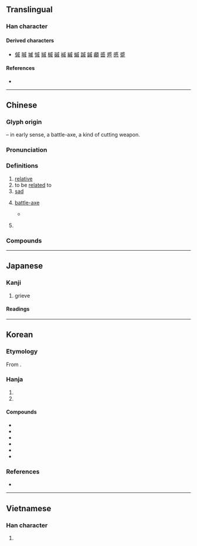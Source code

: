 {{also|慼}}
{{character info}}
==Translingual==

===Han character===
{{Han char|rn=62|rad=戈|as=07|sn=11|four=53200|canj=IHYMF|ids=⿵戊尗}}

====Derived characters====
* [[傶]] [[嘁]] [[墄]] [[慽]] [[摵]] [[槭]] [[磩]] [[䙘]] [[縬]] [[䗩]] [[䠞]] [[鏚]] [[顣]] [[㗤]] [[㞝]] [[慼]] [[蹙]]

====References====
* {{Han ref|kx=0412.380|dkj=11594|dj=0755.260|hdz=21406.150|uh=621A|ud=25114|bh=B1AD|bd=45485}}

----

==Chinese==
{{zh-forms|alt=慼,慽,鏚}}

===Glyph origin===
{{Han etym}}
{{Han compound|戊|t1=scythe|尗|ls=psc|c1=s|c2=p}} – in early sense, a battle-axe, a kind of cutting weapon.

===Pronunciation===
{{zh-pron
|m=qī
|m-s=
|c=cik1
|c-t=
|g=
|h=pfs=chhit
|j=
|mb=chĭ
|md=
|mn=qz:chhiak/tw,xm,zz:chhek
|mn-t=cêg4
|w=
|x=
|mc=y
|oc=y
|ma=
|cat=n,a
}}

===Definitions===
{{zh-hanzi}}

# [[relative]]
# to be [[related]] to
# [[sad]]
# {{zh-obsolete}} [[battle-axe]]
#* {{zh-x|^形天 與 帝 至 此 （奇{jī} 肱 之 國） 爭 神，帝 斷 其 首，葬 之 長羊 之 山。乃 以 乳 為{wéi} 目，以 臍 為{wéi} 口，操 干 '''戚''' 以 舞。|When Xingtian fought with the Supreme Deity there (the land of people with odd/uneven upper-arms), the Supreme Deity decapitated him and buried his head at Changyang Mountain. [But Xingtian's] nipples became his eyes, his belly button became his mouth and the thrusting of his shield and '''battle-axe''' became his dance.|ref=Shanhaijing}}
# {{surname|zh}}
#: {{zh-x|^戚 ^繼-光|{{w|Qi Jiguang|'''Qi''' Jiguang (Ming dynasty general)}}}}

===Compounds===
{{zh-der|同休共戚|悲悲戚戚|愁戚戚|悲戚|串親戚|內戚|憂戚|哀戚|干戚|右戚|休戚|國戚|休戚相關|外戚|國戚皇親|休戚與共|欣戚|戚串|戚黨|戚舊|戚族|炊臼之戚|攀親引戚|戚屬|戚里|朱干玉戚|戚容|戚誼|戚戚|王公貴戚|皇親國戚|甯戚飯牛|甯戚扣角|戚然|戚施|懿戚|貴戚|自貽伊戚|籧篨戚施|鼓盆之戚|自詒伊戚|高朋故戚|親戚}}

----

==Japanese==

===Kanji===
{{ja-kanji|grade=c|rs=戈07}}

# grieve

====Readings====
{{ja-readings
|goon=しゃく
|kanon=せき
|on=そく
|kun=みうち-, いた-む, うれ-える
}}

----

==Korean==

===Etymology===
From {{der|ko|ltc|-}} {{ltc-l|戚}}. {{hanja-hunmong|쳑|chyek|天倫#상32B}}

===Hanja===
{{ko-hanja-search}}
{{ko-hanja|친척|척}}

# {{hanja form of|척|[[kin]]; [[relative]]}}
# {{hanja form of|척|[[grieve]]}}

====Compounds====
{{der-top3|Compounds}}
* {{ko-l|친척|親戚}}
* {{ko-l|인척|姻戚}}
* {{ko-l|휴척|休戚}}
* {{ko-l|외척|外戚}}
* {{ko-l|애척|哀戚}}
* {{ko-l|친인척|親姻戚}}
{{der-bottom}}

===References===
* {{R:hanjadoc|3779}}

----

==Vietnamese==

===Han character===
{{vi-readings|reading=thích|rs=戈07}}

# {{rfdef|vi|sort=戈07}}